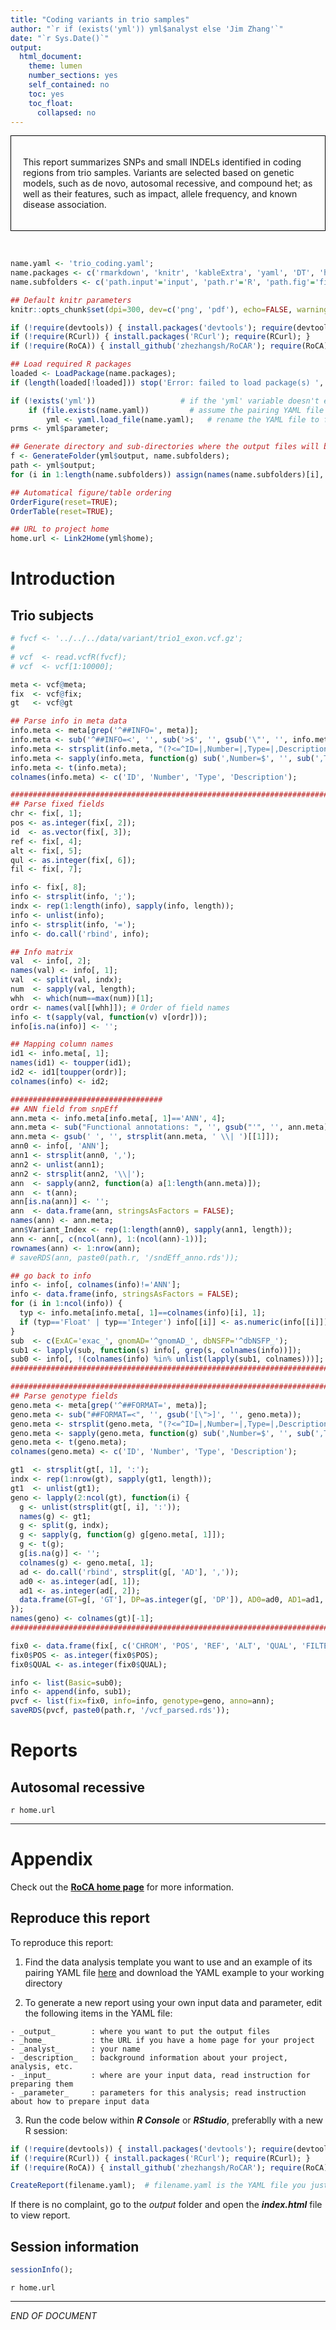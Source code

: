 ```yaml
---
title: "Coding variants in trio samples"
author: "`r if (exists('yml')) yml$analyst else 'Jim Zhang'`"
date: "`r Sys.Date()`"
output:
  html_document:
    theme: lumen
    number_sections: yes
    self_contained: no
    toc: yes
    toc_float:
      collapsed: no
---
```


<div style="border:black 1px solid; padding: 0.5cm 0.5cm">
This report summarizes SNPs and small INDELs identified in coding regions from trio samples. Variants are selected based on genetic models, such as de novo, autosomal recessive, and compound het; as well as their features, such as impact, allele frequency, and known disease association. 
</div>

&nbsp;

```r
name.yaml <- 'trio_coding.yaml'; 
name.packages <- c('rmarkdown', 'knitr', 'kableExtra', 'yaml', 'DT', 'htmlwidgets', 'vcfR'); 
name.subfolders <- c('path.input'='input', 'path.r'='R', 'path.fig'='figure', 'path.tbl'='table'); 

## Default knitr parameters
knitr::opts_chunk$set(dpi=300, dev=c('png', 'pdf'), echo=FALSE, warning=FALSE, message=FALSE, fig.path = 'figure/');

if (!require(devtools)) { install.packages('devtools'); require(devtools); }
if (!require(RCurl)) { install.packages('RCurl'); require(RCurl); }
if (!require(RoCA)) { install_github('zhezhangsh/RoCAR'); require(RoCA); }

## Load required R packages
loaded <- LoadPackage(name.packages);
if (length(loaded[!loaded])) stop('Error: failed to load package(s) ', paste(names(loaded[!loaded]), collapse=', '));

if (!exists('yml'))                   # if the 'yml' variable doesn't exist yet, create it by loading the YAML file
	if (file.exists(name.yaml))         # assume the pairing YAML file exists in the current folder with the same name
		yml <- yaml.load_file(name.yaml);   # rename the YAML file to fit this template
prms <- yml$parameter;

## Generate directory and sub-directories where the output files will be
f <- GenerateFolder(yml$output, name.subfolders);
path <- yml$output;
for (i in 1:length(name.subfolders)) assign(names(name.subfolders)[i], f[name.subfolders[i]]); 

## Automatical figure/table ordering
OrderFigure(reset=TRUE);
OrderTable(reset=TRUE);

## URL to project home
home.url <- Link2Home(yml$home);
```

# Introduction

## Trio subjects

```r
# fvcf <- '../../../data/variant/trio1_exon.vcf.gz';
# 
# vcf  <- read.vcfR(fvcf);
# vcf  <- vcf[1:10000];

meta <- vcf@meta;
fix  <- vcf@fix;
gt   <- vcf@gt

## Parse info in meta data
info.meta <- meta[grep('^##INFO=', meta)];
info.meta <- sub('^##INFO=<', '', sub('>$', '', gsub('\"', '', info.meta)));
info.meta <- strsplit(info.meta, "(?<=^ID=|,Number=|,Type=|,Description=)", perl=TRUE);
info.meta <- sapply(info.meta, function(g) sub(',Number=$', '', sub(',Type=$', '', sub(',Description=$', '', g)))[-1]);
info.meta <- t(info.meta);
colnames(info.meta) <- c('ID', 'Number', 'Type', 'Description');

############################################################################
## Parse fixed fields
chr <- fix[, 1];
pos <- as.integer(fix[, 2]);
id  <- as.vector(fix[, 3]);
ref <- fix[, 4];
alt <- fix[, 5];
qul <- as.integer(fix[, 6]);
fil <- fix[, 7];

info <- fix[, 8];
info <- strsplit(info, ';');
indx <- rep(1:length(info), sapply(info, length));
info <- unlist(info);
info <- strsplit(info, '=');
info <- do.call('rbind', info);

## Info matrix
val  <- info[, 2];
names(val) <- info[, 1];
val  <- split(val, indx);
num  <- sapply(val, length);
whh  <- which(num==max(num))[1];
ordr <- names(val[[whh]]); # Order of field names
info <- t(sapply(val, function(v) v[ordr]));
info[is.na(info)] <- '';

## Mapping column names
id1 <- info.meta[, 1];
names(id1) <- toupper(id1);
id2 <- id1[toupper(ordr)];
colnames(info) <- id2;

##################################
## ANN field from snpEff
ann.meta <- info.meta[info.meta[, 1]=='ANN', 4];
ann.meta <- sub("Functional annotations: ", '', gsub("'", '', ann.meta));
ann.meta <- gsub(' ', '', strsplit(ann.meta, ' \\| ')[[1]]);
ann0 <- info[, 'ANN'];
ann1 <- strsplit(ann0, ',');
ann2 <- unlist(ann1);
ann2 <- strsplit(ann2, '\\|');
ann  <- sapply(ann2, function(a) a[1:length(ann.meta)]);
ann  <- t(ann);
ann[is.na(ann)] <- '';
ann  <- data.frame(ann, stringsAsFactors = FALSE);
names(ann) <- ann.meta;
ann$Variant_Index <- rep(1:length(ann0), sapply(ann1, length));
ann <- ann[, c(ncol(ann), 1:(ncol(ann)-1))];
rownames(ann) <- 1:nrow(ann);
# saveRDS(ann, paste0(path.r, '/sndEff_anno.rds'));

## go back to info
info <- info[, colnames(info)!='ANN'];
info <- data.frame(info, stringsAsFactors = FALSE);
for (i in 1:ncol(info)) {
  typ <- info.meta[info.meta[, 1]==colnames(info)[i], 1];
  if (typ=='Float' | typ=='Integer') info[[i]] <- as.numeric(info[[i]]); 
}
sub  <- c(ExAC='exac_', gnomAD='^gnomAD_', dbNSFP='^dbNSFP_');
sub1 <- lapply(sub, function(s) info[, grep(s, colnames(info))]);
sub0 <- info[, !(colnames(info) %in% unlist(lapply(sub1, colnames)))];
############################################################################

############################################################################
## Parse genotype fields
geno.meta <- meta[grep('^##FORMAT=', meta)];
geno.meta <- sub("##FORMAT=<", '', gsub('[\">]', '', geno.meta));
geno.meta <- strsplit(geno.meta, "(?<=^ID=|,Number=|,Type=|,Description=)", perl=TRUE)
geno.meta <- sapply(geno.meta, function(g) sub(',Number=$', '', sub(',Type=$', '', sub(',Description=$', '', g)))[-1]);
geno.meta <- t(geno.meta);
colnames(geno.meta) <- c('ID', 'Number', 'Type', 'Description');

gt1  <- strsplit(gt[, 1], ':');
indx <- rep(1:nrow(gt), sapply(gt1, length));
gt1  <- unlist(gt1);
geno <- lapply(2:ncol(gt), function(i) {
  g <- unlist(strsplit(gt[, i], ':'));
  names(g) <- gt1;
  g <- split(g, indx);
  g <- sapply(g, function(g) g[geno.meta[, 1]]);
  g <- t(g);
  g[is.na(g)] <- ''; 
  colnames(g) <- geno.meta[, 1];
  ad <- do.call('rbind', strsplit(g[, 'AD'], ','));
  ad0 <- as.integer(ad[, 1]);
  ad1 <- as.integer(ad[, 2]);
  data.frame(GT=g[, 'GT'], DP=as.integer(g[, 'DP']), AD0=ad0, AD1=ad1, GQ=as.integer(g[, 'GQ']), stringsAsFactors = FALSE);
}); 
names(geno) <- colnames(gt)[-1];
############################################################################

fix0 <- data.frame(fix[, c('CHROM', 'POS', 'REF', 'ALT', 'QUAL', 'FILTER')], stringsAsFactors = FALSE);
fix0$POS <- as.integer(fix0$POS);
fix0$QUAL <- as.integer(fix0$QUAL);

info <- list(Basic=sub0);
info <- append(info, sub1);
pvcf <- list(fix=fix0, info=info, genotype=geno, anno=ann);
saveRDS(pvcf, paste0(path.r, '/vcf_parsed.rds'));
```

# Reports

## Autosomal recessive 



`r home.url`

***

<!-- Keep this section unchanged for all RoCA templates -->
# Appendix 

Check out the **[RoCA home page](http://zhezhangsh.github.io/RoCA)** for more information.  

## Reproduce this report

To reproduce this report: 

  1. Find the data analysis template you want to use and an example of its pairing YAML file  [here](https://github.com/zhezhangsh/RoCA/wiki/Templates-and-examples) and download the YAML example to your working directory

  2. To generate a new report using your own input data and parameter, edit the following items in the YAML file:

    - _output_        : where you want to put the output files
    - _home_          : the URL if you have a home page for your project
    - _analyst_       : your name
    - _description_   : background information about your project, analysis, etc.
    - _input_         : where are your input data, read instruction for preparing them
    - _parameter_     : parameters for this analysis; read instruction about how to prepare input data

  3. Run the code below within ***R Console*** or ***RStudio***, preferablly with a new R session:

```r
if (!require(devtools)) { install.packages('devtools'); require(devtools); }
if (!require(RCurl)) { install.packages('RCurl'); require(RCurl); }
if (!require(RoCA)) { install_github('zhezhangsh/RoCAR'); require(RoCA); }

CreateReport(filename.yaml);  # filename.yaml is the YAML file you just downloaded and edited
```

If there is no complaint, go to the _output_ folder and open the ***index.html*** file to view report. 

## Session information

```r
sessionInfo(); 
```

`r home.url`

***
_END OF DOCUMENT_
